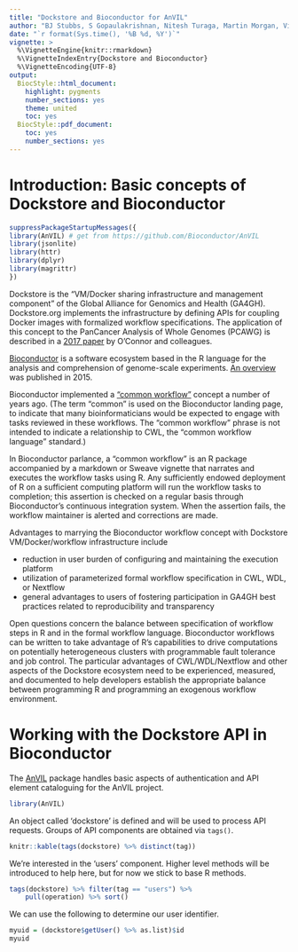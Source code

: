 ```yaml
---
title: "Dockstore and Bioconductor for AnVIL"
author: "BJ Stubbs, S Gopaulakrishnan, Nitesh Turaga, Martin Morgan, Vincent J. Carey, stvjc at channing.harvard.edu"
date: "`r format(Sys.time(), '%B %d, %Y')`"
vignette: >
  %\VignetteEngine{knitr::rmarkdown}
  %\VignetteIndexEntry{Dockstore and Bioconductor}
  %\VignetteEncoding{UTF-8}
output:
  BiocStyle::html_document:
    highlight: pygments
    number_sections: yes
    theme: united
    toc: yes
  BiocStyle::pdf_document:
    toc: yes
    number_sections: yes
---
```


# Introduction: Basic concepts of Dockstore and Bioconductor

```r
suppressPackageStartupMessages({
library(AnVIL) # get from https://github.com/Bioconductor/AnVIL
library(jsonlite)
library(httr)
library(dplyr)
library(magrittr)
})
```

Dockstore is the "VM/Docker sharing infrastructure and management component"
of the Global Alliance for Genomics and Health (GA4GH).
Dockstore.org implements the
infrastructure by defining APIs for coupling Docker images
with formalized workflow specifications.
The application
of this concept to the PanCancer Analysis of Whole Genomes
(PCAWG) is described in a 
[2017 paper](https://www.ncbi.nlm.nih.gov/pmc/articles/PMC5333608/) by
O'Connor and colleagues.

[Bioconductor](http://www.bioconductor.org) 
is a software ecosystem based in the R language
for the analysis and comprehension of genome-scale experiments.
[An overview](https://www.ncbi.nlm.nih.gov/pmc/articles/PMC4509590/) 
was published in 2015.

Bioconductor implemented a ["common workflow"](https://www.bioconductor.org/packages/release/BiocViews.html#___Workflow) concept a number
of years ago.  (The term "common" is used on the Bioconductor
landing page, to indicate that many bioinformaticians would
be expected to engage with tasks reviewed in these workflows.
The "common workflow" phrase is not intended to indicate
a relationship to CWL, the "common workflow language" standard.)

In Bioconductor parlance, a "common workflow" is an R package
accompanied by a markdown or Sweave vignette that narrates
and executes the workflow tasks using R.  Any sufficiently
endowed deployment of R on a sufficient computing platform
will run the workflow tasks to completion; this assertion is
checked on a regular basis through Bioconductor's continuous
integration system.  When the assertion fails, the workflow
maintainer is alerted and corrections are made.

Advantages to marrying the Bioconductor workflow concept with
Dockstore VM/Docker/workflow infrastructure include

- reduction in user burden of configuring and maintaining the
execution platform
- utilization of parameterized formal workflow specification in CWL,
WDL, or Nextflow
- general advantages to users of fostering participation in GA4GH
best practices related to reproducibility and transparency

Open questions concern the balance between specification of
workflow steps in R and in the formal workflow language.  Bioconductor
workflows can be written to take advantage of R's capabilities
to drive computations on potentially heterogeneous
clusters with programmable fault tolerance and job control.
The particular advantages of CWL/WDL/Nextflow and
other aspects of the Dockstore ecosystem need to be experienced,
measured, and documented to help developers establish the
appropriate balance between programming R and programming
an exogenous workflow environment.

# Working with the Dockstore API in Bioconductor

The [AnVIL](https://github.com/Bioconductor/AnVIL) package
handles basic aspects of authentication and API element
cataloguing for the AnVIL project.

```r
library(AnVIL)
```

An object called 'dockstore' is defined and will be
used to process API requests.  Groups of API components are
obtained via `tags()`.

```r
knitr::kable(tags(dockstore) %>% distinct(tag))
```
We're interested in
the 'users' component.  Higher level methods will be
introduced to help here, but for now we stick to base R
methods.

```r
tags(dockstore) %>% filter(tag == "users") %>% 
    pull(operation) %>% sort()
```

We can use the following to determine our user identifier.
```r
myuid = (dockstore$getUser() %>% as.list)$id
myuid
```

